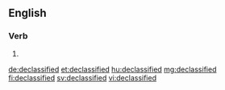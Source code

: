 ==English==

===Verb===
{{head|en|verb form}}

# {{en-past of|declassify}}

[[de:declassified]]
[[et:declassified]]
[[hu:declassified]]
[[mg:declassified]]
[[fi:declassified]]
[[sv:declassified]]
[[vi:declassified]]